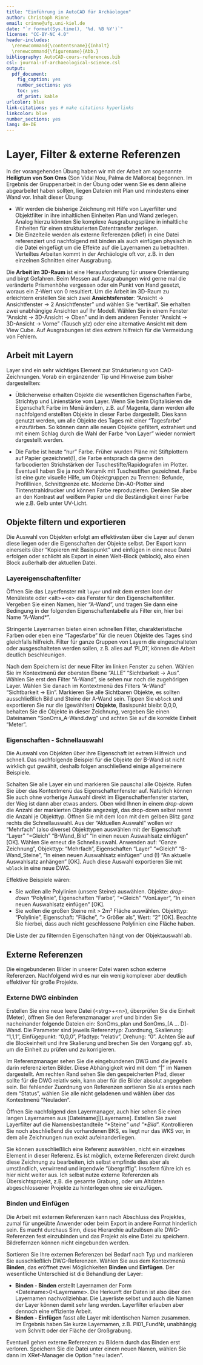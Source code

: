 ```yaml
---
title: "Einführung in AutoCAD für Archäologen"
author: Christoph Rinne
email: crinne@ufg.uni-kiel.de
date: "`r format(Sys.time(), '%d. %B %Y')`"
license: "CC-BY-NC 4.0"
header-includes:
  \renewcommand{\contentsname}{Inhalt}
  \renewcommand{\figurename}{Abb.}
bibliography: AutoCAD-cours-references.bib
csl: journal-of-archaeological-science.csl
output:
  pdf_document:
    fig_caption: yes
    number_sections: yes
    toc: yes
    df_print: kable
urlcolor: blue
link-citations: yes # make citations hyperlinks
linkcolor: blue
number_sections: yes
lang: de-DE
---
```


# Layer, Filter & externe Referenzen

In der vorangehenden Übung haben wir mit der Arbeit am sogenannte **Heiligtum von Son Oms** (Son Vidal Nou, Palma de Mallorca) begonnen. Im Ergebnis der Gruppenarbeit in der Übung oder wenn Sie es denn alleine abgearbeitet haben sollten, liegen Dateien mit Plan und mindestens einer Wand vor. Inhalt dieser Übung:

- Wir werden die bisherige Zeichnung mit Hilfe von Layerfilter und Objektfilter in ihre inhaltlichen Einheiten Plan und Wand zerlegen. Analog hierzu könnten Sie komplexe Ausgrabungspläne in inhaltliche Einheiten für einen strukturierten Datentransfer zerlegen.
- Die Einzelteile werden als externe Referenzen (xRef) in eine Datei referenziert und nachfolgend mit binden als auch einfügen physisch in die Datei eingefügt um die Effekte auf die Layernamen zu betrachten. Verteiltes Arbeiten kommt in der Archäologie oft vor, z.B. in den einzelnen Schnitten einer Ausgrabung.  

Die **Arbeit im 3D-Raum** ist eine Herausforderung für unsere Orientierung und birgt Gefahren. Beim Messen auf Ausgrabungen wird gerne mal die veränderte Prismenhöhe vergessen oder ein Punkt von Hand gesetzt, woraus ein Z-Wert von 0 resultiert.
Um die Arbeit im 3D-Raum zu erleichtern erstellen Sie sich zwei **Ansichtsfenster**: "Ansicht -> Ansichtfenster -> 2 Ansichtfenster" und wählen Sie "vertikal". Sie erhalten zwei unabhängige Ansichten auf Ihr Modell. Wählen Sie in einem Fenster "Ansicht -> 3D-Ansicht -> Oben" und in dem anderen Fenster "Ansicht -> 3D-Ansicht -> Vorne" (Tausch y/z) oder eine alternative Ansicht mit dem View Cube. Auf Ausgrabungen ist dies extrem hilfreich für die Vermeidung von Fehlern.

## Arbeit mit Layern

Layer sind ein sehr wichtiges Element zur Strukturierung von CAD-Zeichnungen. Vorab ein ergänzender Tip und Hinweise zum bisher dargestellten:

- Üblicherweise erhalten Objekte die wesentlichen Eigenschaften Farbe, Strichtyp und Linienstärke vom Layer. Wenn Sie beim Digitalisieren die Eigenschaft Farbe im Menü ändern, z.B. auf Magenta, dann werden alle nachfolgend erstellten Objekte in dieser Farbe dargestellt. Dies kann genutzt werden, um alle Objekte des Tages mit einer "Tagesfarbe" einzufärben. So können dann alle neuen Objekte gefiltert, extrahiert und mit einem Schlag durch die Wahl der Farbe "von Layer" wieder normiert dargestellt werden.

- Die Farbe ist heute "nur" Farbe. Früher wurden Pläne mit Stiftplottern auf Papier gezeichnet(!), die Farbe entsprach da gerne den farbcodierten Strichstärken der Tuschestifte/Rapidografen im Plotter. Eventuell haben Sie ja noch Keramik mit Tuschestiften gezeichnet. Farbe ist eine gute visuelle Hilfe, um Objektgruppen zu Trennen: Befunde, Profillinien, Schnittgrenze etc. Moderne Din-A0-Plotter sind Tintenstrahldrucker und können Farbe reproduzieren. Denken Sie aber an den Kontrast auf weißem Papier und die Beständigkeit einer Farbe wie z.B. Gelb unter UV-Licht.

## Objekte filtern und exportieren

Die Auswahl von Objekten erfolgt am effektivsten über die Layer auf denen diese liegen oder die Eigenschaften der Objekte selbst. Der Export kann einerseits über "Kopieren mit Basispunkt" und einfügen in eine neue Datei erfolgen oder schlicht als Export in einen Welt-Block (wblock), also einen Block außerhalb der aktuellen Datei.

### Layereigenschaftenfilter

Öffnen Sie das Layerfenster mit ```layer``` und mit dem ersten Icon der Menüleiste oder \<alt>+\<e> das Fenster für den Eigenschaftenfilter. Vergeben Sie einen Namen, hier "A-Wand", und tragen Sie dann eine Bedingung in der folgenden Eigenschaftentabelle als Filter ein, hier bei Name "A-Wand\*".    

Stringente Layernamen bieten einen schnellen Filter, charakteristische Farben oder eben eine "Tagesfarbe" für die neuen Objekte des Tages sind gleichfalls hilfreich. Filter für ganze Gruppen von Layern die eingeschalteten oder ausgeschalteten werden sollen, z.B. alles auf 'Pl_01', können die Arbeit deutlich beschleunigen.

Nach dem Speichern ist der neue Filter im linken Fenster zu sehen. Wählen Sie im Kontextmenü der obersten Ebene "ALLE" "Sichtbarkeit -> Aus". Wählen Sie erst den Filter "A-Wand", sie sehen nur noch die zugehörigen Layer. Wählen Sie danach im Kontextmenü des Filters "A-Wand" "Sichtbarkeit -> Ein". Markieren Sie alle Sichtbaren Objekte, es sollten ausschließlich Bild und Steine der A-Wand sein. Tippen Sie  ```wblock``` und exportieren Sie nur die (gewählten) **Objekte**, Basispunkt bleibt 0,0,0, behalten Sie die Objekte in dieser Zeichnung, vergeben Sie einen Dateinamen "SonOms_A-Wand.dwg" und achten Sie auf die korrekte Einheit "Meter".

### Eigenschaften - Schnellauswahl

Die Auswahl von Objekten über ihre Eigenschaft ist extrem Hilfreich und schnell. Das nachfolgende Beispiel für die Objekte der B-Wand ist nicht wirklich gut gewählt, deshalb folgen anschließend einige allgemeinere Beispiele.

Schalten Sie alle Layer ein und markieren Sie pauschal alle Objekte. Rufen Sie über das Kontextmenü das Eigenschaftenfenster auf. Natürlich können Sie auch ohne vorherige Auswahl direkt im Eigenschaftenfenster starten, der Weg ist dann aber etwas anders. Oben wird Ihnen in einem *drop-down* die Anzahl der markierten Objekte angezeigt, das drop-down selbst nennt die Anzahl je Objekttyp. Öffnen Sie mit dem Icon mit dem gelben Blitz ganz rechts die Schnellauswahl. Aus der "Aktuellen Auswahl" wollen wir "Mehrfach" (also diverse) Objekttypen auswählen mit der Eigenschaft "Layer" "=Gleich" "B-Wand_Bild" "In einen neuen Auswahlsatz einfügen" [OK]. Wählen Sie erneut die Schnellauswahl. Anwenden auf: "Ganze Zeichnung", Objekttyp: "Mehrfach", Eigenschaften "Layer" "=Gleich" "B-Wand_Steine", "In einen neuen Auswahlsatz einfügen" und (!) "An aktuelle Auswahlsatz anhängen" [OK]. Auch diese Auswahl exportieren Sie mit ```wblock``` in eine neue DWG.

Effektive Beispiele wären:

- Sie wollen alle Polylinien (unsere Steine) auswählen. Objekte: *drop-down* "Polylinie", Eigenschaften "Farbe", "=Gleich" "VonLayer", "In einen neuen Auswahlsatz einfügen" [OK].
- Sie wollen die großen Steine mit > 2m² Fläche auswählen. Objekttyp: "Polylinie", Eigenschaft: "Fläche", "> Größer als", Wert: "2" [OK]. Beachte Sie hierbei, dass auch nicht geschlossene Polylinien eine Fläche haben. 

Die Liste der zu filternden Eigenschaften hängt von der Objektauswahl ab.

## Externe Referenzen

Die eingebundenen Bilder in unserer Datei waren schon externe Referenzen. Nachfolgend wird es nur ein wenig komplexer aber deutlich effektiver für große Projekte.

### Externe DWG einbinden
Erstellen Sie eine neue leere Datei (\<strg>+\<n>), überprüfen Sie die Einheit (Meter), öffnen Sie den Referenzmanager ```xref``` und binden Sie nacheinander folgende Dateien ein: SonOms_plan und SonOms_[A ... D]-Wand. Die Parameter sind jeweils Referenztyp: Zuordnung, Skalierung: "1,1,1", Einfügepunkt: "0,0,0", Pfadtyp: "relativ", Drehung: "0". Achten Sie auf die Blockeinheit und ihre Skalierung und brechen Sie den Vorgang ggf. ab, um die Einheit zu prüfen und zu korrigieren.

Im Referenzmanager sehen Sie die eingebundenen DWG und die jeweils darin referenzierten Bilder. Diese Abhängigkeit wird mit dem "|" im Namen dargestellt. Am rechten Rand sehen Sie den gespeicherten Pfad, dieser sollte für die DWG relativ sein, kann aber für die Bilder absolut angegeben sein. Bei fehlender Zuordnung von Referenzen sortieren Sie als erstes nach dem "Status", wählen Sie alle nicht geladenen und wählen über das Kontextmenü "Neuladen". 

Öffnen Sie nachfolgend den Layermanager, auch hier sehen Sie einen langen Layernamen aus [Dateiname]|[Layername]. Estellen Sie zwei Layerfilter auf die Namensbestandteile "\*Steine*" und "\*Bild*". Kontrollieren Sie noch abschließend die vorhandenen BKS, es liegt nur das WKS vor, in dem alle Zeichnungen nun exakt aufeinanderliegen.

Sie können ausschließlich eine Referenz auswählen, nicht ein einzelnes Element in dieser Referenz. Es ist möglich, externe Referenzen direkt durch diese Zeichnung zu bearbeiten, ich selbst empfinde dies aber als umständlich, verwirrend und irgendwie "übergriffig". Insofern führe ich es hier nicht weiter aus. Ich selbst nutze externe Referenzen als Übersichtsprojekt, z.B. die gesamte Grabung, oder um Altdaten abgeschlossener Projekte zu hinterlegen ohne sie einzufügen.

### Binden und Einfügen

Die Arbeit mit externen Referenzen kann nach Abschluss des Projektes, zumal für ungeübte Anwender oder beim Export in andere Format hinderlich sein. Es macht durchaus Sinn, diese Hierarchie aufzulösen alle DWG-Referenzen fest einzubinden und das Projekt als eine Datei zu speichern. Bildrefernzen können nicht eingebunden werden.

Sortieren Sie Ihre externen Referenzen bei Bedarf nach Typ und markieren Sie ausschließlich DWG-Referenzen. Wählen Sie aus dem Kontextmenü **Binden**, das eröffnet zwei Möglichkeiten **Binden** und **Einfügen**. Der wesentliche Unterschied ist die Behandlung der Layer:

- **Binden - Binden** erstellt Layernamen der Form \<Dateiname>$0$\<Layername>. Die Herkunft der Daten ist also über den Layernamen nachvollziehbar. Die Layerliste selbst und auch die Namen der Layer können damit sehr lang werden. Layerfilter erlauben aber dennoch eine effiziente Arbeit.
-  **Binden - Einfügen** fasst alle Layer mit identischen Namen zusammen. Im Ergebnis haben Sie kurze Layernamen, z.B. Pl01_FundNr, unabhängig vom Schnitt oder der Fläche der Großgrabung.

Eventuell gehen externe Referenzen zu Bildern durch das Binden erst verloren. Speichern Sie die Datei unter einem neuen Namen, wählen Sie dann im XRef-Manager die Option "neu laden".
